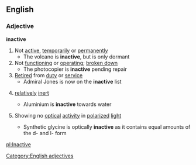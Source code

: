 ==English==
===Adjective===
'''inactive'''
#Not [[active]], [[temporarily]] or [[permanently]]
#* The volcano is '''inactive''', but is only dormant
#Not [[functioning]] or [[operating]]; [[broken down]]
#* The photocopier is '''inactive''' pending repair
#[[Retired]] from [[duty]] or [[service]]
#* Admiral Jones is now on the '''inactive''' list
#{{chemistry}} [[relatively]] [[inert]]
#* Aluminium is '''inactive''' towards water
#{{physics}} Showing no [[optical]] [[activity]] in [[polarized]] [[light]]
#* Synthetic glycine is optically '''inactive''' as it contains equal amounts of the d- and l- form
[[Category:English adjectives]]

[[pl:Inactive]]